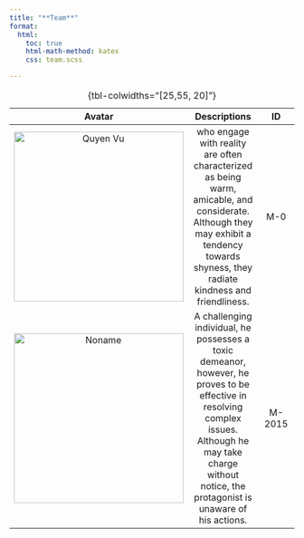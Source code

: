 ```yaml
---
title: "**Team**"
format:
  html:
    toc: true
    html-math-method: katex
    css: team.scss

---
```


| Avatar | Descriptions | ID |
|:-----:|:------:|:------:|
| ![Quyen Vu](../img/quyen.jpg){width=300} | who engage with reality are often characterized as being warm, amicable, and considerate. Although they may exhibit a tendency towards shyness, they radiate kindness and friendliness. | M-0  |
| ![Noname](../img/avatar7.png){width=300} | A challenging individual, he possesses a toxic demeanor, however, he proves to be effective in resolving complex issues. Although he may take charge without notice, the protagonist is unaware of his actions. | M-2015|
: {tbl-colwidths="[25,55, 20]"}


